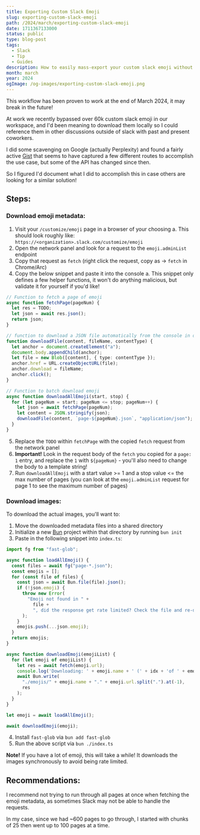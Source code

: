 ```yaml
---
title: Exporting Custom Slack Emoji
slug: exporting-custom-slack-emoji
path: /2024/march/exporting-custom-slack-emoji
date: 1711367133000
status: public
type: blog-post
tags:
  - Slack
  - Tip
  - Guides
description: How to easily mass-export your custom slack emoji without API access!
month: march
year: 2024
ogImage: /og-images/exporting-custom-slack-emoji.png
---
```



<Callout>

This workflow has been proven to work at the end of March 2024, it may break in the future!

</Callout>

At work we recently bypassed over 60k custom slack emoji in our workspace, and I'd been meaning to download them locally so I could reference them in other discussions outside of slack with past and present coworkers.

I did some scavenging on Google (actually Perplexity) and found a fairly active [Gist](https://gist.github.com/lmarkus/8722f56baf8c47045621) that seems to have captured a few different routes to accomplish the use case, but some of the API has changed since then.

So I figured I'd document what I did to accomplish this in case others are looking for a similar solution!

## Steps:

### Download emoji metadata:

1. Visit your `/customize/emoji` page in a browser of your choosing
  a. This should look roughly like: `https://<organization>.slack.com/customize/emoji`
2. Open the network panel and look for a request to the `emoji.adminList` endpoint
3. Copy that request as `fetch` (right click the request, copy as -> `fetch` in Chrome/Arc)
4. Copy the below snippet and paste it into the console
  a. This snippet only defines a few helper functions, it won't do anything malicious, but validate it for yourself if you'd like!

```ts
// Function to fetch a page of emoji
async function fetchPage(pageNum) {
  let res = TODO;
  let json = await res.json();
  return json;
}

// function to download a JSON file automatically from the console in devtools
function downloadFile(content, fileName, contentType) {
  let anchor = document.createElement("a");
  document.body.appendChild(anchor);
  let file = new Blob([content], { type: contentType });
  anchor.href = URL.createObjectURL(file);
  anchor.download = fileName;
  anchor.click();
}

// Function to batch download emoji
async function downloadAllEmoji(start, stop) {
  for (let pageNum = start; pageNum <= stop; pageNum++) {
    let json = await fetchPage(pageNum);
    let content = JSON.stringify(json);
    downloadFile(content, `page-${pageNum}.json`, "application/json");
  }
}
```

5. Replace the `TODO` within `fetchPage` with the copied `fetch` request from the network panel
6. **Important!** Look in the request body of the `fetch` you copied for a `page: 1` entry, and replace the `1` with `${pageNum}` - you'll also need to change the body to a template string!
7. Run `downloadAllEmoji` with a start value &gt;= 1 and a stop value &lt;= the max number of pages (you can look at the `emoji.adminList` request for page 1 to see the maximum number of pages)

### Download images:

To download the actual images, you'll want to:

1. Move the downloaded metadata files into a shared directory
2. Initialize a new [Bun](https://bun.sh/) project within that directory by running `bun init`
3. Paste in the following snippet into `index.ts`:

```ts
import fg from "fast-glob";

async function loadAllEmoji() {
  const files = await fg("page-*.json");
  const emojis = [];
  for (const file of files) {
    const json = await Bun.file(file).json();
    if (!json.emoji) {
      throw new Error(
        "Emoji not found in " +
          file +
          ", did the response get rate limited? Check the file and re-download if needed!"
      );
    }
    emojis.push(...json.emoji);
  }
  return emojis;
}

async function downloadEmoji(emojiList) {
  for (let emoji of emojiList) {
    let res = await fetch(emoji.url);
    console.log('Downloading: ' + emoji.name + ' (' + idx + 'of ' + emojiList.length + ')');
    await Bun.write(
      "./emojis/" + emoji.name + "." + emoji.url.split(".").at(-1),
      res
    );
  }
}

let emoji = await loadAllEmoji();

await downloadEmoji(emoji);
```

4. Install `fast-glob` via `bun add fast-glob`
5. Run the above script via `bun ./index.ts`

**Note!** If you have a lot of emoji, this will take a while! It downloads the images synchronously to avoid being rate limited.

## Recommendations:

I recommend not trying to run through all pages at once when fetching the emoji metadata, as sometimes Slack may not be able to handle the requests.

In my case, since we had ~600 pages to go through, I started with chunks of 25 then went up to 100 pages at a time.
